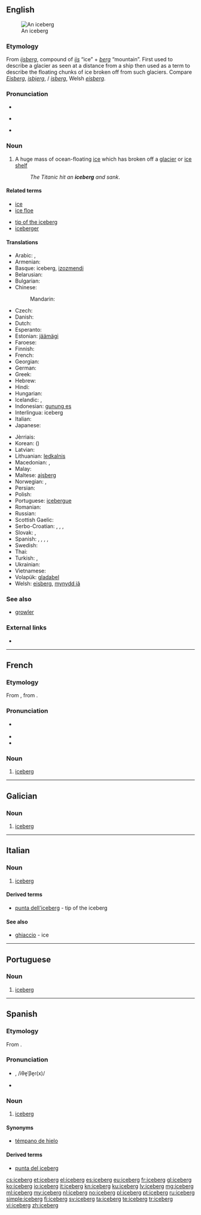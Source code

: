 ==English==
{{wikipedia}}
[[Image:Iceberg upernavik 2007-08-11 1.jpg|thumb|An iceberg]]

===Etymology===
From {{etyl|nl}} ''[[ijsberg]]'', compound of ''[[ijs]]'' “ice” + ''[[berg]]'' “mountain”. First used to describe a glacier as seen at a distance from a ship then used as a term to describe the floating chunks of ice broken off from such glaciers. Compare {{etyl|de}} ''[[Eisberg]]'', {{etyl|da}} ''[[isbjerg]]'', {{etyl|no}}/{{etyl|sv}} ''[[isberg]]'', Welsh ''[[eisberg]]''.

===Pronunciation===
* {{rhymes|ɜː(r)ɡ}}
* {{a|RP}} {{IPA|/ˈaɪsbɜːɡ/}}
* {{a|US}} {{IPA|/ˈaɪsbɝɡ/}}

===Noun===
{{en-noun}}

# A huge mass of ocean-floating [[ice]] which has broken off a [[glacier]] or [[ice shelf]]
#: ''The Titanic hit an '''iceberg''' and sank''.

====Related terms====
{{top2}}
* [[ice]]
* [[ice floe]]
{{mid2}}
* [[tip of the iceberg]]
* [[iceberger]]
{{bottom}}

====Translations====
{{trans-top|huge mass of floating ice}}
* Arabic: {{t-|ar|جبل جليد|m|tr=jábal jaliid}},  {{t-|ar|جبل جليدي|m|tr=jábal jaliidiy}}
* Armenian: {{t-|hy|այսբերգ|tr=aysberg}}
* Basque: iceberg, [[izozmendi]]
* Belarusian: {{t-|be|айсберг|m|tr=ájsberh}}
* Bulgarian: {{t-|bg|айсберг|m|tr=ájsberg}}
* Chinese:
*: Mandarin: {{t-|cmn|冰山|tr=bīngshān|sc=Hani}}
* Czech: {{t-|cs|kra|f}}
* Danish: {{t+|da|isbjerg}}
* Dutch: {{t+|nl|ijsberg|m}}
* Esperanto: {{t-|eo|glacimonto}}
* Estonian: [[jäämägi]]
* Faroese: {{t-|fo|ísfjall|n}}
* Finnish: {{t+|fi|jäävuori}}
* French: {{t+|fr|iceberg|m}}
* Georgian: {{t-|ka|აისბერგი|sc=Geor}}
* German: {{t+|de|Eisberg|m}}
* Greek: {{t+|el|παγόβουνο|n|tr=pagóvouno}}
* Hebrew: {{t+|he|קרחון ימי|alt=קַרְחוֹן יַמִּי|tr=karḥon yami}}
* Hindi: {{t-|hi|हिमशैल|tr=himaśail}}
* Hungarian: {{t+|hu|jéghegy}}
* Icelandic: {{t+|is|borgarísjaki|m}}, {{t+|is|ísjaki|m}}
* Indonesian: [[gunung es]]
* Interlingua: iceberg
* Italian: {{t+|it|iceberg|m}}
* Japanese: {{t-|ja|氷山|tr=ひょうざん, hyōzan}}
{{trans-mid}}
* Jèrriais: {{tø|roa-jer|montangne dé gliaiche|f}}
* Korean: {{t+|ko|빙산|tr=bingsan|sc=Hang}} ({{t-|ko|氷山|sc=Hani}})
* Latvian: {{t+|lv|aisbergs}}
* Lithuanian: [[ledkalnis]] {{m}}
* Macedonian: {{t-|mk|санта мраз|f|tr=sánta mraz}},  {{t-|mk|санта|f|tr=sánta}}
* Malay: {{t-|ms|aisberg}}
* Maltese: [[ajsberg]]
* Norwegian: {{t+|no|isfjell}}, {{t-|no|isberg}}
* Persian: {{t-|fa|یخکوه|tr=yakhkuh}}
* Polish: {{t+|pl|góra lodowa|f}}
* Portuguese: [[icebergue]] {{m}}
* Romanian: {{t+|ro|aisberg|n}}
* Russian: {{t+|ru|айсберг|m|tr=ájsberg}}
* Scottish Gaelic: {{t-|gd|eigh-bheinn|f}}
* Serbo-Croatian: {{t-|sh|санта|f|sc=Cyrl}},  {{t-|sh|santa|f|alt=sȃnta}},  {{t-|sh|санта леда|f|sc=Cyrl}},  {{t-|sh|santa leda|f}}
* Slovak: {{t-|sk|ľadovec|m}},  {{t-|sk|kryha|f}}
* Spanish: {{t+|es|banquisa|f}}, {{t+|es|iceberg|m}}, {{t-|es|iceburgo|m}}, {{t-|es|témpano de hielo|m}}, {{t-|es|témpano|m}}
* Swedish: {{t+|sv|isberg|n}}
* Thai: {{t-|th|ภูเขาน้ำแข็ง|tr=poo kăo náam kăeng}}
* Turkish: {{t+|tr|aysberg}},  {{t+|tr|buzdağı}}
* Ukrainian: {{t+|uk|айсберг|m|tr=ájsberh}}
* Vietnamese: {{t-|vi|núi băng trôi}}
* Volapük: [[gladabel]]
* Welsh: [[eisberg]], [[mynydd iâ]]
{{trans-bottom}}

===See also===
* [[growler]]

===External links===
* {{commonslite}}

----

==French==

===Etymology===
From {{etyl|en|fr}} {{term|iceberg|lang=en}}, from {{etyl|nl|fr}} {{term|ijsberg|lang=nl}}.

===Pronunciation===
* {{IPA|/aj.sbɛʁɡ/|/is.bɛʁɡ/|lang=fr}} {{X-SAMPA|/Aj.sbERg/|/is.bERg/}}
* {{rhymes|ɛʁɡ|lang=fr}}
* {{homophones|icebergs|lang=fr}}

===Noun===
{{fr-noun|m}}

# [[iceberg#English|iceberg]]

----

==Galician==

===Noun===
{{gl-noun|m}}

# [[#English|iceberg]]

----

==Italian==

===Noun===
{{head|it|noun|g=m|invariable}}

# [[iceberg#English|iceberg]]

====Derived terms====
* [[punta dell'iceberg]] - tip of the iceberg

====See also====
* [[ghiaccio]] - ice

----

==Portuguese==

===Noun===
{{pt-noun|m}}

# [[iceberg#English|iceberg]]

----

==Spanish==

===Etymology===
From {{etyl|en|es}} {{term|iceberg|lang=en}}.

===Pronunciation===
* {{a|Castilian}} {{IPA|/ˈiθe̞βe̞ɾ(x)/|lang=es}}, /iθe̞ˈβe̞ɾ(x)/
* {{a|Latin America}} {{IPA|/ˈajsβe̞ɾg/|lang=es}}

===Noun===
{{es-noun|m}}

# [[iceberg#English|iceberg]]

====Synonyms====
* [[témpano de hielo]] {{m}}

====Derived terms====
* [[punta del iceberg]] {{f}}

[[cs:iceberg]]
[[et:iceberg]]
[[el:iceberg]]
[[es:iceberg]]
[[eu:iceberg]]
[[fr:iceberg]]
[[gl:iceberg]]
[[ko:iceberg]]
[[io:iceberg]]
[[it:iceberg]]
[[kn:iceberg]]
[[ku:iceberg]]
[[lv:iceberg]]
[[mg:iceberg]]
[[ml:iceberg]]
[[my:iceberg]]
[[nl:iceberg]]
[[no:iceberg]]
[[pl:iceberg]]
[[pt:iceberg]]
[[ru:iceberg]]
[[simple:iceberg]]
[[fi:iceberg]]
[[sv:iceberg]]
[[ta:iceberg]]
[[te:iceberg]]
[[tr:iceberg]]
[[vi:iceberg]]
[[zh:iceberg]]